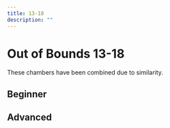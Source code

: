 ```yaml
---
title: 13-18
description: ""
---
```


# Out of Bounds 13-18
These chambers have been combined due to similarity.

## Beginner

<YouTube url="https://youtu.be/uFLtVJ1l_f8" />

## Advanced

<YouTube url="https://youtu.be/DNeidBXoI1s"/>